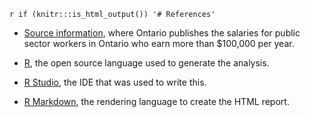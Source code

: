 `r if (knitr:::is_html_output()) '# References'`


<div class="row">
<div class="col-sm-10">


* [Source information](https://www.ontario.ca/page/public-sector-salary-disclosure), where Ontario publishes the salaries for public sector workers in Ontario who earn more than $100,000 per year.


* [R](http://www.rstudio.com/wp-content/uploads/2015/02/rmarkdown-cheatsheet.pdf), the open source language used to generate the analysis.

* [R Studio](https://www.rstudio.com/), the IDE that was used to write this.

* [R Markdown](http://www.rstudio.com/wp-content/uploads/2015/03/rmarkdown-reference.pdf), the rendering language to create the HTML report.
